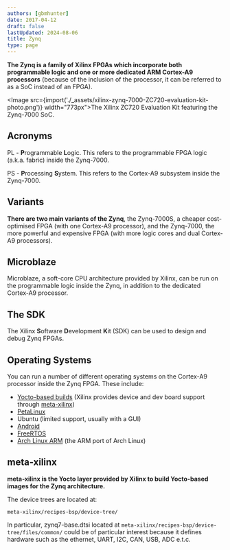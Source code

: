 ```yaml
---
authors: [gbmhunter]
date: 2017-04-12
draft: false
lastUpdated: 2024-08-06
title: Zynq
type: page
---
```


**The Zynq is a family of Xilinx FPGAs which incorporate both programmable logic and one or more dedicated ARM Cortex-A9 processors** (because of the inclusion of the processor, it can be referred to as a SoC instead of an FPGA).

<Image src={import('./_assets/xilinx-zynq-7000-ZC720-evaluation-kit-photo.png')} width="773px">The Xilinx ZC720 Evaluation Kit featuring the Zynq-7000 SoC.</Image>

## Acronyms

PL - **P**rogrammable **L**ogic. This refers to the programmable FPGA logic (a.k.a. fabric) inside the Zynq-7000.

PS - **P**rocessing **S**ystem. This refers to the Cortex-A9 subsystem inside the Zynq-7000.

## Variants

**There are two main variants of the Zynq**, the Zynq-7000S, a cheaper cost-optimised FPGA (with one Cortex-A9 processor), and the Zynq-7000, the more powerful and expensive FPGA (with more logic cores and dual Cortex-A9 processors).

## Microblaze

Microblaze, a soft-core CPU architecture provided by Xilinx, can be run on the programmable logic inside the Zynq, in addition to the dedicated Cortex-A9 processor.

## The SDK

The Xilinx **S**oftware **D**evelopment **K**it (SDK) can be used to design and debug Zynq FPGAs.

## Operating Systems

You can run a number of different operating systems on the Cortex-A9 processor inside the Zynq FPGA. These include:

* [Yocto-based builds](/programming/embedded-linux/yocto-project) (Xilinx provides device and dev board support through [meta-xilinx](https://github.com/Xilinx/meta-xilinx))
* [PetaLinux](/programming/operating-systems/petalinux)
* Ubuntu (limited support, usually with a GUI)
* [Android](/programming/operating-systems/android)
* [FreeRTOS](/programming/operating-systems/freertos)
* [Arch Linux ARM](https://archlinuxarm.org/) (the ARM port of Arch Linux)

## meta-xilinx

**meta-xilinx is the Yocto layer provided by Xilinx to build Yocto-based images for the Zynq architecture.**

The device trees are located at:

```text
meta-xilinx/recipes-bsp/device-tree/
```

In particular, zynq7-base.dtsi located at `meta-xilinx/recipes-bsp/device-tree/files/common/` could be of particular interest because it defines hardware such as the ethernet, UART, I2C, CAN, USB, ADC e.t.c.
